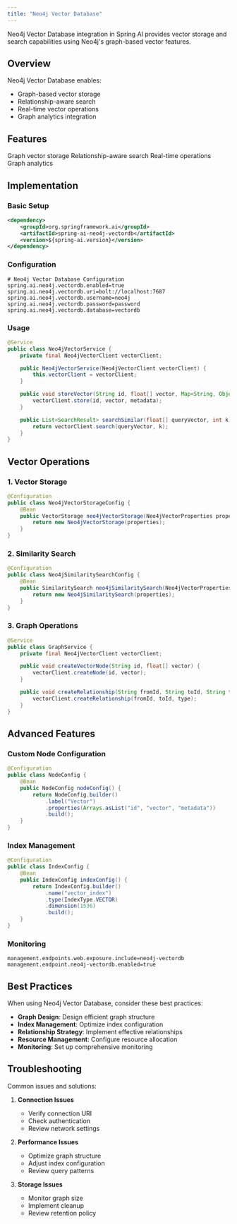```yaml
---
title: "Neo4j Vector Database"
---
```


Neo4j Vector Database integration in Spring AI provides vector storage and search capabilities using Neo4j's graph-based vector features.

## Overview

Neo4j Vector Database enables:
- Graph-based vector storage
- Relationship-aware search
- Real-time vector operations
- Graph analytics integration

## Features

<CardGroup cols={2}>
  <Card title="Graph-based" icon="project-diagram">
    Graph vector storage
  </Card>
  <Card title="Relationships" icon="link">
    Relationship-aware search
  </Card>
  <Card title="Real-time" icon="clock">
    Real-time operations
  </Card>
  <Card title="Analytics" icon="chart-line">
    Graph analytics
  </Card>
</CardGroup>

## Implementation

### Basic Setup

```xml
<dependency>
    <groupId>org.springframework.ai</groupId>
    <artifactId>spring-ai-neo4j-vectordb</artifactId>
    <version>${spring-ai.version}</version>
</dependency>
```

### Configuration

```properties
# Neo4j Vector Database Configuration
spring.ai.neo4j.vectordb.enabled=true
spring.ai.neo4j.vectordb.uri=bolt://localhost:7687
spring.ai.neo4j.vectordb.username=neo4j
spring.ai.neo4j.vectordb.password=password
spring.ai.neo4j.vectordb.database=vectordb
```

### Usage

```java
@Service
public class Neo4jVectorService {
    private final Neo4jVectorClient vectorClient;

    public Neo4jVectorService(Neo4jVectorClient vectorClient) {
        this.vectorClient = vectorClient;
    }

    public void storeVector(String id, float[] vector, Map<String, Object> metadata) {
        vectorClient.store(id, vector, metadata);
    }

    public List<SearchResult> searchSimilar(float[] queryVector, int k) {
        return vectorClient.search(queryVector, k);
    }
}
```

## Vector Operations

### 1. Vector Storage

```java
@Configuration
public class Neo4jVectorStorageConfig {
    @Bean
    public VectorStorage neo4jVectorStorage(Neo4jVectorProperties properties) {
        return new Neo4jVectorStorage(properties);
    }
}
```

### 2. Similarity Search

```java
@Configuration
public class Neo4jSimilaritySearchConfig {
    @Bean
    public SimilaritySearch neo4jSimilaritySearch(Neo4jVectorProperties properties) {
        return new Neo4jSimilaritySearch(properties);
    }
}
```

### 3. Graph Operations

```java
@Service
public class GraphService {
    private final Neo4jVectorClient vectorClient;

    public void createVectorNode(String id, float[] vector) {
        vectorClient.createNode(id, vector);
    }

    public void createRelationship(String fromId, String toId, String type) {
        vectorClient.createRelationship(fromId, toId, type);
    }
}
```

## Advanced Features

### Custom Node Configuration

```java
@Configuration
public class NodeConfig {
    @Bean
    public NodeConfig nodeConfig() {
        return NodeConfig.builder()
            .label("Vector")
            .properties(Arrays.asList("id", "vector", "metadata"))
            .build();
    }
}
```

### Index Management

```java
@Configuration
public class IndexConfig {
    @Bean
    public IndexConfig indexConfig() {
        return IndexConfig.builder()
            .name("vector_index")
            .type(IndexType.VECTOR)
            .dimension(1536)
            .build();
    }
}
```

### Monitoring

```properties
management.endpoints.web.exposure.include=neo4j-vectordb
management.endpoint.neo4j-vectordb.enabled=true
```

## Best Practices

<Note>
When using Neo4j Vector Database, consider these best practices:
</Note>

- **Graph Design**: Design efficient graph structure
- **Index Management**: Optimize index configuration
- **Relationship Strategy**: Implement effective relationships
- **Resource Management**: Configure resource allocation
- **Monitoring**: Set up comprehensive monitoring

## Troubleshooting

Common issues and solutions:

1. **Connection Issues**
   - Verify connection URI
   - Check authentication
   - Review network settings

2. **Performance Issues**
   - Optimize graph structure
   - Adjust index configuration
   - Review query patterns

3. **Storage Issues**
   - Monitor graph size
   - Implement cleanup
   - Review retention policy 